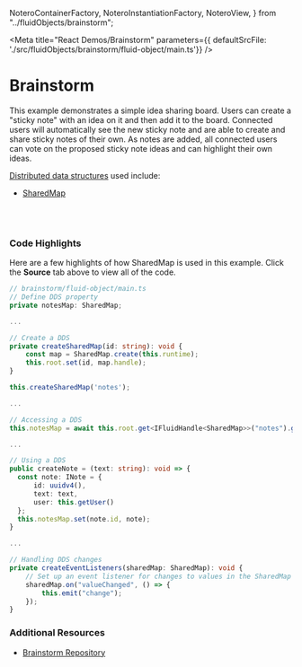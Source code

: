   NoteroContainerFactory,
  NoteroInstantiationFactory,
  NoteroView,
} from "../fluidObjects/brainstorm";

<Meta title="React Demos/Brainstorm" parameters={{ defaultSrcFile: './src/fluidObjects/brainstorm/fluid-object/main.ts'}} />

# Brainstorm

This example demonstrates a simple idea sharing board. Users can create a "sticky note" with an idea
on it and then add it to the board. Connected users will automatically see the new sticky note and are able
to create and share sticky notes of their own. As notes are added, all connected users can
vote on the proposed sticky note ideas and can highlight their own ideas.

<a href="https://fluidframework.com/docs/concepts/dds/" target="_blank">Distributed data structures</a> used include:

* <a href="https://fluidframework.com/apis/map/sharedmap/" target="_blank">SharedMap</a>

<Story name="Demo">
  <FluidLoader factory={NoteroContainerFactory} title={NoteroInstantiationFactory.type} view={NoteroView} viewType="react"></FluidLoader>
</Story>

<br /><br />

### Code Highlights

Here are a few highlights of how SharedMap is used in this example. Click the **Source** tab above to view all of the code.

```typescript
// brainstorm/fluid-object/main.ts
// Define DDS property
private notesMap: SharedMap;

...

// Create a DDS
private createSharedMap(id: string): void {
    const map = SharedMap.create(this.runtime);
    this.root.set(id, map.handle);
}

this.createSharedMap('notes');

...

// Accessing a DDS
this.notesMap = await this.root.get<IFluidHandle<SharedMap>>("notes").get();

...

// Using a DDS
public createNote = (text: string): void => {
  const note: INote = {
      id: uuidv4(),
      text: text,
      user: this.getUser()
  };
  this.notesMap.set(note.id, note);
}

...

// Handling DDS changes
private createEventListeners(sharedMap: SharedMap): void {
    // Set up an event listener for changes to values in the SharedMap
    sharedMap.on("valueChanged", () => {
        this.emit("change");
    });
}

```


### Additional Resources

* <a href="https://github.com/microsoft/FluidExamples" target="_blank">Brainstorm Repository</a>
